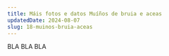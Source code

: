 ---
title: Máis fotos e datos Muíños de bruia e aceas
updatedDate: 2024-08-07
slug: 18-muinos-bruia-aceas
---

BLA BLA BLA
